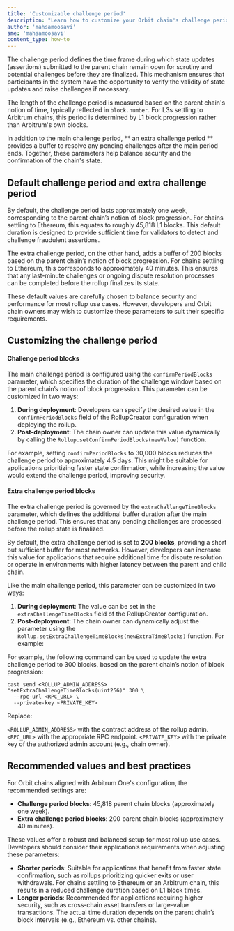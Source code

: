 ```yaml
---
title: 'Customizable challenge period'
description: "Learn how to customize your Orbit chain's challenge period"
author: 'mahsamoosavi'
sme: 'mahsamoosavi'
content_type: how-to
---
```


The challenge period defines the time frame during which state updates (assertions) submitted to the parent chain remain open for scrutiny and potential challenges before they are finalized. This mechanism ensures that participants in the system have the opportunity to verify the validity of state updates and raise challenges if necessary.

The length of the challenge period is measured based on the parent chain's notion of time, typically reflected in `block.number`. For L3s settling to Arbitrum chains, this period is determined by L1 block progression rather than Arbitrum's own blocks.

In addition to the main challenge period, ** an extra challenge period ** provides a buffer to resolve any pending challenges after the main period ends. Together, these parameters help balance security and the confirmation of the chain's state.

## Default challenge period and extra challenge period

By default, the challenge period lasts approximately one week, corresponding to the parent chain’s notion of block progression. For chains settling to Ethereum, this equates to roughly 45,818 L1 blocks. This default duration is designed to provide sufficient time for validators to detect and challenge fraudulent assertions.

The extra challenge period, on the other hand, adds a buffer of 200 blocks based on the parent chain’s notion of block progression. For chains settling to Ethereum, this corresponds to approximately 40 minutes. This ensures that any last-minute challenges or ongoing dispute resolution processes can be completed before the rollup finalizes its state.

These default values are carefully chosen to balance security and performance for most rollup use cases. However, developers and Orbit chain owners may wish to customize these parameters to suit their specific requirements.

## Customizing the challenge period

#### Challenge period blocks

The main challenge period is configured using the `confirmPeriodBlocks` parameter, which specifies the duration of the challenge window based on the parent chain’s notion of block progression. This parameter can be customized in two ways:

1. **During deployment**: Developers can specify the desired value in the `confirmPeriodBlocks` field of the RollupCreator configuration when deploying the rollup.
2. **Post-deployment**: The chain owner can update this value dynamically by calling the `Rollup.setConfirmPeriodBlocks(newValue)` function.

For example, setting `confirmPeriodBlocks` to 30,000 blocks reduces the challenge period to approximately 4.5 days. This might be suitable for applications prioritizing faster state confirmation, while increasing the value would extend the challenge period, improving security.

#### Extra challenge period blocks

The extra challenge period is governed by the `extraChallengeTimeBlocks` parameter, which defines the additional buffer duration after the main challenge period. This ensures that any pending challenges are processed before the rollup state is finalized.

By default, the extra challenge period is set to **200 blocks**, providing a short but sufficient buffer for most networks. However, developers can increase this value for applications that require additional time for dispute resolution or operate in environments with higher latency between the parent and child chain.

Like the main challenge period, this parameter can be customized in two ways:

1. **During deployment**: The value can be set in the `extraChallengeTimeBlocks` field of the RollupCreator configuration.
2. **Post-deployment**: The chain owner can dynamically adjust the parameter using the `Rollup.setExtraChallengeTimeBlocks(newExtraTimeBlocks)` function. For example:

For example, the following command can be used to update the extra challenge period to 300 blocks, based on the parent chain’s notion of block progression:

```shell
cast send <ROLLUP_ADMIN_ADDRESS> "setExtraChallengeTimeBlocks(uint256)" 300 \
  --rpc-url <RPC_URL> \
  --private-key <PRIVATE_KEY>
```
Replace:

`<ROLLUP_ADMIN_ADDRESS>` with the contract address of the rollup admin.
`<RPC_URL>` with the appropriate RPC endpoint.
`<PRIVATE_KEY>` with the private key of the authorized admin account (e.g., chain owner).

## Recommended values and best practices

For Orbit chains aligned with Arbitrum One's configuration, the recommended settings are:

- **Challenge period blocks**: 45,818 parent chain blocks (approximately one week).
- **Extra challenge period blocks**: 200 parent chain blocks (approximately 40 minutes).

These values offer a robust and balanced setup for most rollup use cases. Developers should consider their application’s requirements when adjusting these parameters:

- **Shorter periods**: Suitable for applications that benefit from faster state confirmation, such as rollups prioritizing quicker exits or user withdrawals. For chains settling to Ethereum or an Arbitrum chain, this results in a reduced challenge duration based on L1 block times.  
- **Longer periods**: Recommended for applications requiring higher security, such as cross-chain asset transfers or large-value transactions. The actual time duration depends on the parent chain’s block intervals (e.g., Ethereum vs. other chains).  